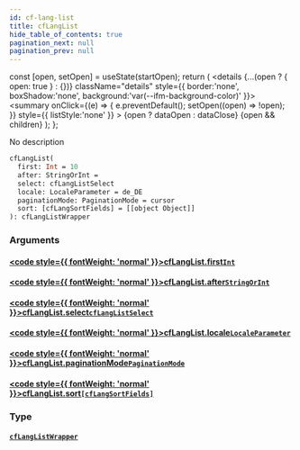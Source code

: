 ```yaml
---
id: cf-lang-list
title: cfLangList
hide_table_of_contents: true
pagination_next: null
pagination_prev: null
---
```







  const [open, setOpen] = useState(startOpen);
  return (
    <details {...(open ? { open: true } : {})} className="details" style={{ border:'none', boxShadow:'none', background:'var(--ifm-background-color)' }}>
      <summary
        onClick={(e) => {
          e.preventDefault();
          setOpen((open) => !open);
        }}
        style={{ listStyle:'none' }}
      >
      {open ? dataOpen : dataClose}
      </summary>
      {open && children}
    </details>
  );
};




No description


```graphql
cfLangList(
  first: Int = 10
  after: StringOrInt = 
  select: cfLangListSelect
  locale: LocaleParameter = de_DE
  paginationMode: PaginationMode = cursor
  sort: [cfLangSortFields] = [[object Object]]
): cfLangListWrapper
```




### Arguments

#### [<code style={{ fontWeight: 'normal' }}>cfLangList.<b>first</b></code>](#)<Bullet />[`Int`](/cris/scalars/int) <Badge class="secondary" text="scalar"/>
> 
> 

#### [<code style={{ fontWeight: 'normal' }}>cfLangList.<b>after</b></code>](#)<Bullet />[`StringOrInt`](/cris/scalars/string-or-int) <Badge class="secondary" text="scalar"/>
> 
> 

#### [<code style={{ fontWeight: 'normal' }}>cfLangList.<b>select</b></code>](#)<Bullet />[`cfLangListSelect`](/cris/inputs/cf-lang-list-select) <Badge class="secondary" text="input"/>
> 
> 

#### [<code style={{ fontWeight: 'normal' }}>cfLangList.<b>locale</b></code>](#)<Bullet />[`LocaleParameter`](/cris/enums/locale-parameter) <Badge class="secondary" text="enum"/>
> 
> 

#### [<code style={{ fontWeight: 'normal' }}>cfLangList.<b>paginationMode</b></code>](#)<Bullet />[`PaginationMode`](/cris/enums/pagination-mode) <Badge class="secondary" text="enum"/>
> 
> 

#### [<code style={{ fontWeight: 'normal' }}>cfLangList.<b>sort</b></code>](#)<Bullet />[`[cfLangSortFields]`](/cris/inputs/cf-lang-sort-fields) <Badge class="secondary" text="list"/> <Badge class="secondary" text="input"/>
> 
> 

### Type

#### [`cfLangListWrapper`](/cris/objects/cf-lang-list-wrapper) <Badge class="secondary" text="object"/>
> 
> 



